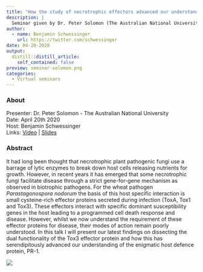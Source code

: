 ```yaml
---
title: "How the study of necrotrophic effectors advanced our understanding of the enigmatic PR-1 protein"
description: |
  Seminar given by Dr. Peter Solomon (The Australian National University). Abstract: It had long been thought that necrotrophic plant pathogenic fungi use a barrage of lytic enzymes to break down host cells releasing nutrients for growth. However, in recent years it has emerged that some necrotrophic fungi facilitate disease through a strict gene-for-gene mechanism as observed in biotrophic pathogens. 
author:
  - name: Benjamin Schwessinger
    url: https://twitter.com/schwessinger
date: 04-20-2020
output:
  distill::distill_article:
    self_contained: false
preview: seminar-solomon.png
categories:
  - Virtual seminars
---
```


### About

Presenter: Dr. Peter Solomon - The Australian National University \
Date: April 20th 2020 \
Host: Benjamin Schwessinger \
Links: [Video](https://www.youtube.com/watch?v=7Kcrb5Q8CVo) \| [Slides](https://doi.org/0.17605/OSF.IO/DNJSC/)

### Abstract

It had long been thought that necrotrophic plant pathogenic fungi use a barrage of lytic enzymes to break down host cells releasing nutrients for growth. However, in recent years it has emerged that some necrotrophic fungi facilitate disease through a strict gene-for-gene mechanism as observed in biotrophic pathogens. For the wheat pathogen *Parastagonospora nodorum* the basis of this host specific interaction is small cysteine-rich effector proteins secreted during infection (ToxA, Tox1 and Tox3). These effectors interact with specific dominant susceptibility genes in the host leading to a programmed cell death response and disease. However, whilst we now understand the requirement of these effector proteins for disease, their modes of action remain poorly understood. In this talk I will present our latest findings on dissecting the dual functionality of the Tox3 effector protein and how this has serendipitously advanced our understanding of the enigmatic host defence protein, PR-1.

![](seminar-solomon.png)
